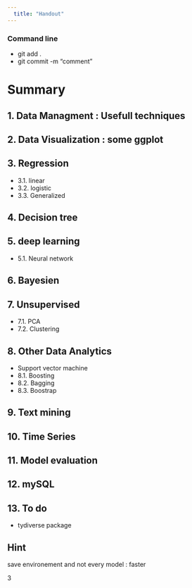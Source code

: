```yaml
---
  title: "Handout"
---
```

  
### Command line
- git add . 
- git commit -m "comment"

# **Summary**
## 1. Data Managment : Usefull techniques
## 2. Data Visualization : some ggplot  
## 3. Regression
  - 3.1. linear
  - 3.2. logistic
  - 3.3. Generalized
  
## 4. Decision tree
## 5. deep learning
  - 5.1. Neural network
  
## 6. Bayesien
## 7. Unsupervised 
  - 7.1. PCA
  - 7.2. Clustering 
  
## 8. Other Data Analytics
  - Support vector machine
  - 8.1. Boosting
  - 8.2. Bagging
  - 8.3. Boostrap

## 9. Text mining

## 10. Time Series

## 11. Model evaluation

## 12. mySQL

## 13. To do 
  - tydiverse package
  
## Hint 
save environement and not every model : faster
  
  
  
  
3